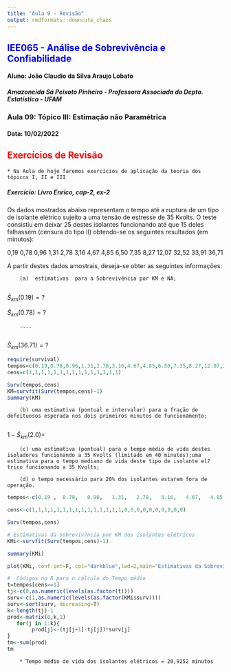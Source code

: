 ```yaml
---
title: "Aula 9 - Revisão"
output: rmdformats::downcute_chaos
---
```


##  <span style= "color:blue">IEE065 - Análise de Sobrevivência e Confiabilidade
#### Aluno: João Claudio da Silva Araujo Lobato
##### Amazoneida Sá Peixoto Pinheiro - Professora Associada do Depto. Estatística - UFAM
### Aula 09: Tópico III: Estimação não Paramétrica
#### Data: 10/02/2022

##  <span style= "color:red">Exercícios de Revisão
    
    * Na Aula de hoje faremos exercícios de aplicação da teoria dos tópicos I, II e III

##### Exercício: Livro Enrico, cap-2, ex-2

Os dados mostrados abaixo representam o tempo até a ruptura de um tipo de isolante elétrico sujeito a uma tensão de estresse de 35 Kvolts. O teste consistiu em deixar 25 destes isolantes funcionando até que 15 deles falhassem (censura do tipo II) obtendo-se os seguintes resultados (em minutos):

0,19   0,78   0,96   1,31   2,78   3,16   4,67   4,85   6,50   7,35    8,27             12,07   32,52   33,91   36,71

A partir destes dados amostrais, deseja-se obter as seguintes informações:

        (a)  estimativas  para a Sobrevivência por KM e NA;
        
$\hat{S}_{km}(0.19)=?$
        
$\hat{S}_{km}(0.78)=?$
        
        ....
        
$\hat{S}_{km}(36.71)=?$



```r
require(survival)
tempos=c(0.19,0.78,0.96,1.31,2.78,3.16,4.67,4.85,6.50,7.35,8.27,12.07,32.52,33.91,36.71)
cens=c(1,1,1,1,1,1,1,1,1,1,1,1,1,1,1)

Surv(tempos,cens)
KM=survfit(Surv(tempos,cens)~1)
summary(KM)

```


        (b) uma estimativa (pontual e intervalar) para a fração de defeituosos esperada nos dois primeiros minutos de funcionamento;
        
$1-\hat{S}_{km}(2.0)=$

        (c) uma estimativa (pontual) para o tempo médio de vida destes  isoladores funcionando a 35 Kvolts (limitado em 40 minutos);uma estimativa para o tempo mediano de vida deste tipo de isolante el?trico funcionando a 35 Kvolts;

        (d) o tempo necessário para 20% dos isolantes estarem fora de operação.

```r
tempos<-c(0.19 ,  0.78,   0.96,   1.31,   2.78,   3.16,   4.67,   4.85,   6.50,   7.35,    8.27,     12.07 ,  32.52,   33.91,   36.71,36.71,36.71,36.71,36.71,36.71,36.71,36.17,36.71,36.71,36.71)
```

```r
cens<-c(1,1,1,1,1,1,1,1,1,1,1,1,1,1,1,0,0,0,0,0,0,0,0,0,0)
```

```r
Surv(tempos,cens)
```

```r
# Estimativas da Sobreviv?ncia por KM dos isolantes elétricos
KMi<-survfit(Surv(tempos,cens)~1)
```

```r
summary(KMi)
```

```r
plot(KMi, conf.int=F, col="darkblue",lwd=2,main="Estimativas da Sobreviv?ncia por KM dos isolantes el?tricos", xlab="Minutos")
```

```r
#  Códigos no R para o cálculo do Tempo médio
t=tempos[cens==1]
tj<-c(0,as.numeric(levels(as.factor(t))))
surv<-c(1,as.numeric(levels(as.factor(KMi$surv))))
surv<-sort(surv, decreasing=T)
k<-length(tj)-1
prod<-matrix(0,k,1)
   for(j in 1:k){
        prod[j]<-(tj[j+1]-tj[j])*surv[j]
}
tm<-sum(prod) 
tm
```

        * Tempo médio de vida dos isolantes elétricos = 20,9252 minutos

